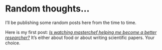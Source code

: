 # Random thoughts...

I'll be publishing some random posts here from the time to time. 

Here	is my first post: <a href=post-cooking.html>*Is watching masterchef helping me become a better researcher?*</a> It's either about food or about writing scientific papers. Your choice.
